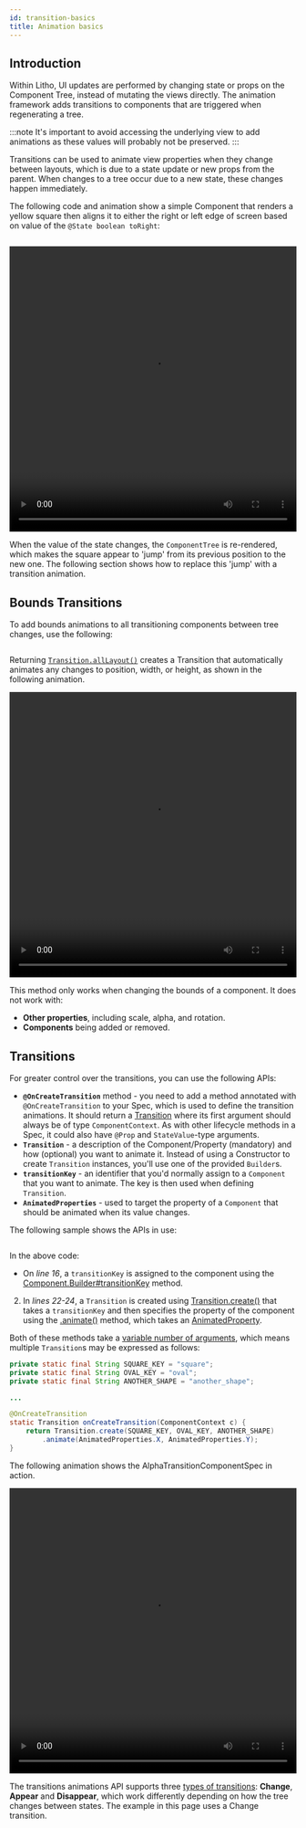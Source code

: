 ```yaml
---
id: transition-basics
title: Animation basics
---
```



## Introduction

Within Litho, UI updates are performed by changing state or props on the Component Tree, instead of mutating the views directly.
The animation framework adds transitions to components that are triggered when regenerating a tree.

:::note
It's important to avoid accessing the underlying view to add animations as these values will probably not be preserved.
:::

Transitions can be used to animate view properties when they change between layouts, which is due to a state update or new props from the parent.
When changes to a tree occur due to a new state, these changes happen immediately.

The following code and animation show a simple Component that renders a yellow square then aligns it to either the right or left edge of screen based on value of the `@State boolean toRight`:

```java file=sample/src/main/java/com/facebook/samples/litho/java/animations/docs/SimpleAllLayoutTransitionComponentSpec.java start=start end=no_animation
```

<video loop="true" autoplay="true" class="video" width="100%" height="500px">
  <source type="video/webm" src={useBaseUrl("/videos/transitions/basics1.webm")}></source>
  <p>Your browser does not support the video element.</p>
</video>

When the value of the state changes, the `ComponentTree` is re-rendered, which makes the square appear to 'jump' from its previous position to the new one.
The following section shows how to replace this 'jump' with a transition animation.

## Bounds Transitions

To add bounds animations to all transitioning components between tree changes, use the following:

```java file=sample/src/main/java/com/facebook/samples/litho/java/animations/docs/SimpleAllLayoutTransitionComponentSpec.java start=no_animation end=end
```

Returning [`Transition.allLayout()`](https://staticdocs.thefacebook.com/litho/javadoc/com/facebook/litho/Transition.html#allLayout--) creates a Transition that automatically animates any changes to position, width, or height, as shown in the following animation.

<video loop="true" autoplay="true" class="video" width="100%" height="500px">
  <source type="video/webm" src={useBaseUrl("/videos/transitions/basics2.webm")}></source>
  <p>Your browser does not support the video element.</p>
</video>

This method only works when changing the bounds of a component.  It does not work with:

* **Other properties**, including scale, alpha, and rotation.
* **Components** being added or removed.

## Transitions

For greater control over the transitions, you can use the following APIs:

* **`@OnCreateTransition`** method - you need to add a method annotated with `@OnCreateTransition` to your Spec, which is used to define the transition animations. It should return a [Transition](pathname:///javadoc/com/facebook/litho/Transition.html) where its first argument should always be of type `ComponentContext`. As with other lifecycle methods in a Spec, it could also have `@Prop` and  `StateValue`-type arguments.
* **`Transition`** - a description of the Component/Property (mandatory) and how (optional) you want to animate it. Instead of using a Constructor to create `Transition` instances, you'll use one of the provided `Builder`s.
* **`transitionKey`** - an identifier that you'd normally assign to a `Component` that you want to animate.  The key is then used when defining `Transition`.
* **`AnimatedProperties`** - used to target the property of a `Component` that should be animated when its value changes.

The following sample shows the APIs in use:

```java file=sample/src/main/java/com/facebook/samples/litho/java/animations/docs/AlphaTransitionComponentSpec.java start=start end=end
```

In the above code:

* On *line 16*, a `transitionKey` is assigned to the component using the [Component.Builder#transitionKey](pathname:///javadoc/com/facebook/litho/Component.Builder.html#transitionKey-java.lang.String-) method.
2. In *lines 22-24*, a `Transition` is created using [Transition.create()](pathname:///javadoc/com/facebook/litho/Transition.html#create-java.lang.String-) that takes a `transitionKey` and then specifies the property of the component using the [.animate()](pathname:///javadoc/com/facebook/litho/Transition.TransitionUnitsBuilder.html#animate-com.facebook.litho.animation.AnimatedProperty-) method, which takes an [AnimatedProperty](pathname:///javadoc/com/facebook/litho/animation/AnimatedProperties.html).

Both of these methods take a [variable number of arguments](pathname:///javadoc/com/facebook/litho/Transition.html#create-java.lang.String...-), which means multiple `Transition`s may be expressed as follows:

```java
private static final String SQUARE_KEY = "square";
private static final String OVAL_KEY = "oval";
private static final String ANOTHER_SHAPE = "another_shape";

...

@OnCreateTransition
static Transition onCreateTransition(ComponentContext c) {
    return Transition.create(SQUARE_KEY, OVAL_KEY, ANOTHER_SHAPE)
        .animate(AnimatedProperties.X, AnimatedProperties.Y);
}
```

The following animation shows the AlphaTransitionComponentSpec in action.

<video loop="true" autoplay="true" class="video" width="100%" height="500px">
  <source type="video/webm" src={useBaseUrl("/videos/transitions/basics3.webm")}></source>
  <p>Your browser does not support the video element.</p>
</video>

The transitions animations API supports three [types of transitions](transition-types.mdx): **Change**, **Appear** and **Disappear**, which work differently depending on how the tree changes between states. The example in this page uses a Change transition.
